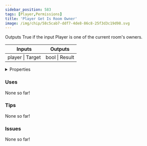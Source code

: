 ```yaml
---
sidebar_position: 583
tags: [Player,Permissions]
title: 'Player Get Is Room Owner'
image: /img/chip/58c5cab7-ddf7-4de8-86c8-25f3d3c19d98.svg
---
```


Outputs True if the input Player is one of the current room's owners.



<IChip uuid="58c5cab7-ddf7-4de8-86c8-25f3d3c19d98"/>

<table><thead><tr><th>Inputs</th><th>Outputs</th></tr></thead><tbody><tr><td>player | Target</td><td>bool | Result</td></tr></tbody></table>

<details>
  <summary>Properties</summary>
  <div>
    <div>
    <table>
      <tbody>
        <tr>
          <td>Is beta required?</td>
          <td>No</td>
        </tr>
        <tr>
          <td>Is chip a trolling risk?</td>
          <td>No</td>
        </tr>
        <tr>
          <td>Is chip a role assignment risk?</td>
          <td>No</td>
        </tr>
        <tr>
          <td>Chip UUID</td>
          <td>58c5cab7-ddf7-4de8-86c8-25f3d3c19d98</td>
        </tr>
        <tr>
          <td>Room availability</td>
          <td>Available everywhere</td>
        </tr>
      </tbody>
    </table>
    </div>
  </div>
</details>

### Uses

None so far!

### Tips

None so far!

### Issues

None so far!
